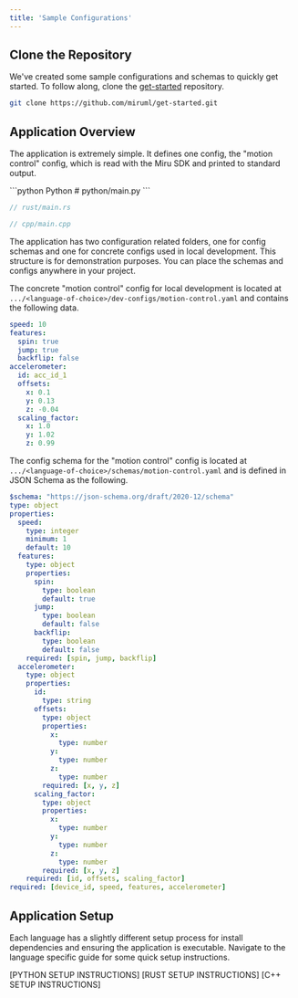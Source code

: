 ```yaml
---
title: 'Sample Configurations'
---
```



## Clone the Repository
We've created some sample configurations and schemas to quickly get started. To follow along, clone the [get-started](https://github.com/miruml/get-started) repository.

```bash
git clone https://github.com/miruml/get-started.git
```

## Application Overview
The application is extremely simple. It defines one config, the "motion control" config, which is read with the Miru SDK and printed to standard output. 

<CodeGroup>
```python Python
# python/main.py
```

```rust Rust
// rust/main.rs
```

```cpp C++
// cpp/main.cpp

```
</CodeGroup>

The application has two configuration related folders, one for config schemas and one for concrete configs used in local development. This structure is for demonstration purposes. You can place the schemas and configs anywhere in your project.

The concrete "motion control" config for local development is located at `.../<language-of-choice>/dev-configs/motion-control.yaml` and contains the following data.

```yaml [expandable]
speed: 10
features:
  spin: true
  jump: true
  backflip: false
accelerometer:
  id: acc_id_1
  offsets:
    x: 0.1
    y: 0.13
    z: -0.04
  scaling_factor:
    x: 1.0
    y: 1.02
    z: 0.99
```

The config schema for the "motion control" config is located at `.../<language-of-choice>/schemas/motion-control.yaml` and is defined in JSON Schema as the following.

```yaml [expandable]
$schema: "https://json-schema.org/draft/2020-12/schema"
type: object
properties:
  speed:
    type: integer
    minimum: 1
    default: 10
  features:
    type: object
    properties:
      spin:
        type: boolean
        default: true
      jump:
        type: boolean
        default: false
      backflip:
        type: boolean
        default: false
    required: [spin, jump, backflip]
  accelerometer:
    type: object
    properties:
      id:
        type: string
      offsets:
        type: object
        properties:
          x:
            type: number
          y:
            type: number
          z:
            type: number
        required: [x, y, z]
      scaling_factor:
        type: object
        properties:
          x:
            type: number
          y:
            type: number
          z:
            type: number
        required: [x, y, z]
    required: [id, offsets, scaling_factor]
required: [device_id, speed, features, accelerometer]
```

<SchemaLanguages />

## Application Setup

Each language has a slightly different setup process for install dependencies and ensuring the application is executable. Navigate to the language specific guide for some quick setup instructions.

<Tabs>
  <Tab title="Python">
    [PYTHON SETUP INSTRUCTIONS]
  </Tab>

  <Tab title="Rust">
    [RUST SETUP INSTRUCTIONS]
  </Tab>

  <Tab title="C++">
    [C++ SETUP INSTRUCTIONS]
  </Tab>
</Tabs>

